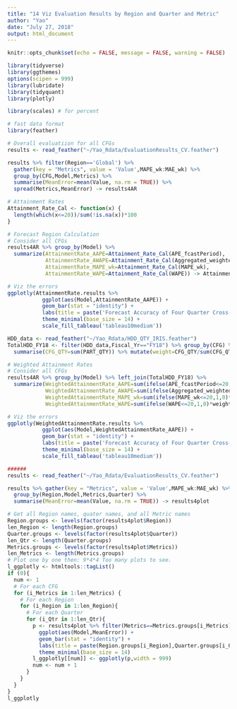 ```yaml
---
title: "14 Viz Evaluation Results by Region and Quarter and Metric"
author: "Yao"
date: "July 27, 2018"
output: html_document
---
```


```r
knitr::opts_chunk$set(echo = FALSE, message = FALSE, warning = FALSE)

library(tidyverse)
library(ggthemes)
options(scipen = 999)
library(lubridate)
library(tidyquant)
library(plotly)

library(scales) # for percent

# fast data format
library(feather)
```

```r
# Overall evaluatiion for all CFGs
results <- read_feather("~/Yao_Rdata/EvaluationResults_CV.feather")

results %>% filter(Region=='Global') %>%
  gather(key = "Metrics", value = 'Value',MAPE_wk:MAE_wk) %>%
  group_by(CFG,Model,Metrics) %>% 
  summarise(MeanError=mean(Value, na.rm = TRUE)) %>%
  spread(Metrics,MeanError) -> results4AR

# Attainment Rates
Attainment_Rate_Cal <- function(x) {
  length(which(x<=20))/sum(!is.na(x))*100
}

# Forecast Region Calculation
# Consider all CFGs
results4AR %>% group_by(Model) %>% 
  summarize(AttainmentRate_AAPE=Attainment_Rate_Cal(APE_fcastPeriod),
            AttainmentRate_AWAPE=Attainment_Rate_Cal(Aggregated_weighted_APE),
            AttainmentRate_MAPE_wk=Attainment_Rate_Cal(MAPE_wk),
            AttainmentRate_WAPE=Attainment_Rate_Cal(WAPE)) -> AttainmentRate.results

# Viz the errors
ggplotly(AttainmentRate.results %>%
           ggplot(aes(Model,AttainmentRate_AAPE)) +
           geom_bar(stat = "identity") +
           labs(title = paste('Forecast Accuracy of Four Quarter Cross-Validation'), x = "Models", y = 'Attainment Rates (%)') + 
           theme_minimal(base_size = 14) + 
           scale_fill_tableau('tableau10medium'))
```

```r
HDD_data <- read_feather("~/Yao_Rdata/HDD_QTY_IRIS.feather")
TotalHDD_FY18 <- filter(HDD_data,Fiscal_Yr=="FY18") %>% group_by(CFG) %>%
  summarise(CFG_QTY=sum(PART_QTY)) %>% mutate(weight=CFG_QTY/sum(CFG_QTY))

# Weighted Attainment Rates
# Consider all CFGs
results4AR %>% group_by(Model) %>% left_join(TotalHDD_FY18) %>%
  summarize(WeightedAttainmentRate_AAPE=sum(ifelse(APE_fcastPeriod<=20,1,0)*weight),
            WeightedAttainmentRate_AWAPE=sum(ifelse(Aggregated_weighted_APE<=20,1,0)*weight),
            WeightedAttainmentRate_MAPE_wk=sum(ifelse(MAPE_wk<=20,1,0)*weight),
            WeightedAttainmentRate_WAPE=sum(ifelse(WAPE<=20,1,0)*weight)) -> WeightedAttainmentRate.results

# Viz the errors
ggplotly(WeightedAttainmentRate.results %>%
           ggplot(aes(Model,WeightedAttainmentRate_AAPE)) +
           geom_bar(stat = "identity") +
           labs(title = paste('Forecast Accuracy of Four Quarter Cross-Validation'), x = "Models", y = 'Weighted Attainment Rates (%)') + 
           theme_minimal(base_size = 14) + 
           scale_fill_tableau('tableau10medium'))
```


```r
######
results <- read_feather("~/Yao_Rdata/EvaluationResults_CV.feather")

results %>% gather(key = "Metrics", value = 'Value',MAPE_wk:MAE_wk) %>%
  group_by(Region,Model,Metrics,Quarter) %>% 
  summarise(MeanError=mean(Value, na.rm = TRUE)) -> results4plot

# Get all Region names, quater names, and all Metric names
Region.groups <- levels(factor(results4plot$Region))
len_Region <- length(Region.groups)
Quarter.groups <- levels(factor(results4plot$Quarter))
len_Qtr <- length(Quarter.groups)
Metrics.groups <- levels(factor(results4plot$Metrics))
len_Metrics <- length(Metrics.groups)
# Plot one by one then: 9*4*4 Too many plots to see.
l_ggplotly <- htmltools::tagList()
if (0){
  num <- 1
  # For each CFG
  for (i_Metrics in 1:len_Metrics) {
    # For each Region
    for (i_Region in 1:len_Region){
      # For each Quarter
      for (i_Qtr in 1:len_Qtr){
        p <- results4plot %>% filter(Metrics==Metrics.groups[i_Metrics],Region==Region.groups[i_Region],Quarter==Quarter.groups[i_Qtr],Model!='LinearModel') %>%
          ggplot(aes(Model,MeanError)) +
          geom_bar(stat = "identity") +
          labs(title = paste(Region.groups[i_Region],Quarter.groups[i_Qtr],Metrics.groups[i_Metrics]), x = "Models", y = 'Metric Value') + 
          theme_minimal(base_size = 14)
        l_ggplotly[[num]] <- ggplotly(p,width = 999)
        num <- num + 1
      }
    }
  }
}
l_ggplotly
```

